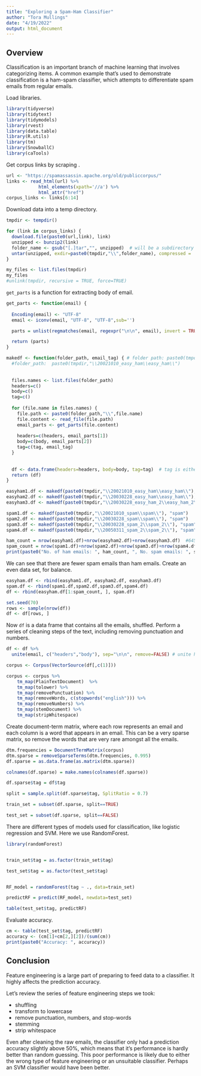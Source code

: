 ---
title: "Exploring a Spam-Ham Classifier"
author: "Tora Mullings"
date: "4/19/2022"
output: html_document
---
## Overview
Classification is an important branch of machine learning that involves categorizing items. A common example that's used to demonstrate classification is a ham-spam classifier, which attempts to differentiate spam emails from regular emails.

Load libraries.
```{r}
library(tidyverse)
library(tidytext)
library(tidymodels)
library(rvest)
library(data.table)
library(R.utils)
library(tm)
library(SnowballC)
library(caTools)
```


Get corpus links by scraping [](https://spamassassin.apache.org/old/publiccorpus/).
```{r}
url <- "https://spamassassin.apache.org/old/publiccorpus/"
links <- read_html(url) %>%
            html_elements(xpath='//a') %>% 
            html_attr("href")
corpus_links <- links[6:14]
```

Download data into a temp directory.
```{r}
tmpdir <- tempdir()

for (link in corpus_links) {
  download.file(paste0(url,link), link)
  unzipped <- bunzip2(link)
  folder_name <- gsub("[.]tar","", unzipped)  # will be a subdirectory of the temp directory, tmpdir.
  untar(unzipped, exdir=paste0(tmpdir,"\\",folder_name), compressed = 'gzip')
}

my_files <- list.files(tmpdir)
my_files
#unlink(tmpdir, recursive = TRUE, force=TRUE)
```

`get_parts` is a function for extracting body of email.
```{r}

get_parts <- function(email) {
  
  Encoding(email) <- "UTF-8"
  email <- iconv(email, "UTF-8", "UTF-8",sub='')

  parts = unlist(regmatches(email, regexpr("\n\n", email), invert = TRUE))   # splits into header and body

  return (parts)
}
```


```{r}

makedf <- function(folder_path, email_tag) { # folder path: paste0(tmpdir,"\\20021010_easy_ham\\easy_ham\\0001.ea7e79d3153e7469e7a9c3e0af6a357e")
  #folder_path:  paste0(tmpdir,"\\20021010_easy_ham\\easy_ham\\")
  
  
  files.names <- list.files(folder_path) 
  headers=c()
  body=c()
  tag=c()
  
  for (file.name in files.names) {
    file.path <- paste0(folder_path,"\\",file.name)
    file.content <- read_file(file.path)
    email_parts <- get_parts(file.content)
    
    headers=c(headers, email_parts[1])
    body=c(body, email_parts[2])
    tag=c(tag, email_tag)
  }
  
  
  df <- data.frame(headers=headers, body=body, tag=tag)  # tag is either "ham" or "spam"
  return (df)
}
```

```{r}
easyham1.df <- makedf(paste0(tmpdir,"\\20021010_easy_ham\\easy_ham\\"),"ham")
easyham2.df <- makedf(paste0(tmpdir,"\\20030228_easy_ham\\easy_ham\\"),"ham")
easyham3.df <- makedf(paste0(tmpdir,"\\20030228_easy_ham_2\\easy_ham_2\\"),"ham")
```

```{r}
spam1.df <- makedf(paste0(tmpdir,"\\20021010_spam\\spam\\"), "spam") 
spam2.df <- makedf(paste0(tmpdir,"\\20030228_spam\\spam\\"), "spam") 
spam3.df <- makedf(paste0(tmpdir,"\\20030228_spam_2\\spam_2\\"), "spam") 
spam4.df <- makedf(paste0(tmpdir,"\\20050311_spam_2\\spam_2\\"), "spam") 
```

```{r}
ham_count = nrow(easyham1.df)+nrow(easyham2.df)+nrow(easyham3.df)  #6453
spam_count = nrow(spam1.df)+nrow(spam2.df)+nrow(spam3.df)+nrow(spam4.df)  # 3797
print(paste0("No. of ham emails: ", ham_count, ", No. spam emails: ", spam_count))
```
We can see that there are fewer spam emails than ham emails. Create an even data set, for balance.
```{r}
easyham.df <- rbind(easyham1.df, easyham2.df, easyham3.df)
spam.df <- rbind(spam1.df,spam2.df,spam3.df,spam4.df)
df <- rbind(easyham.df[1:spam_count, ], spam.df)

set.seed(70)
rows <- sample(nrow(df))
df <- df[rows, ]
```

Now `df` is a data frame that contains all the emails, shuffled.
Perform a series of cleaning steps of the text, including removing punctuation and numbers.
```{r}
df <- df %>% 
  unite(email, c("headers","body"), sep="\n\n", remove=FALSE) # unite headers and body column into email column

corpus <- Corpus(VectorSource(df[,c(1)]))

corpus <- corpus %>% 
    tm_map(PlainTextDocument)  %>%
    tm_map(tolower) %>%
    tm_map(removePunctuation) %>%
    tm_map(removeWords, c(stopwords("english"))) %>%
    tm_map(removeNumbers) %>%
    tm_map(stemDocument) %>%
    tm_map(stripWhitespace)

```


Create document-term matrix, where each row represents an email and each column is a word that appears in an email. This can be a very sparse matrix, so remove the words that are very rare amongst all the emails.
```{r}
dtm.frequencies = DocumentTermMatrix(corpus)
dtm.sparse = removeSparseTerms(dtm.frequencies, 0.995)
df.sparse = as.data.frame(as.matrix(dtm.sparse))

colnames(df.sparse) = make.names(colnames(df.sparse))

df.sparse$tag = df$tag
```


```{r}
split = sample.split(df.sparse$tag, SplitRatio = 0.7)

train_set = subset(df.sparse, split==TRUE)

test_set = subset(df.sparse, split==FALSE)
```


There are different types of models used for classification, like logistic regression and SVM. Here we use RandomForest.
```{r}
library(randomForest)


train_set$tag = as.factor(train_set$tag)

test_set$tag = as.factor(test_set$tag)


RF_model = randomForest(tag ~ ., data=train_set)

predictRF = predict(RF_model, newdata=test_set)

table(test_set$tag, predictRF)
```

Evaluate accuracy.
```{r}
cm <- table(test_set$tag, predictRF)
accuracy <- (cm[1]+cm[2,][2])/(sum(cm))
print(paste0("Accuracy: ", accuracy))
```


## Conclusion
Feature engineering is a large part of preparing to feed data to a classifier. It highly affects the prediction accuracy. 

Let's review the series of feature engineering steps we took:

+ shuffling
+ transform to lowercase
+ remove punctuation, numbers, and stop-words
+ stemming
+ strip whitespace

Even after cleaning the raw emails, the classifier only had a prediction accuracy slightly above 50%, which means that it's performance is hardly better than random guessing. This poor performance is likely due to either the wrong type of feature engineering or an unsuitable classifier. Perhaps an SVM classifier would have been better. 










